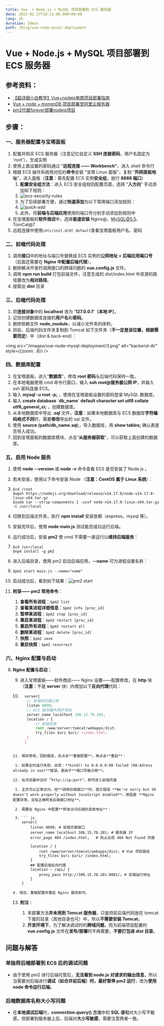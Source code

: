 ```yaml
---
title: Vue  + Node.js + MySQL 项目部署到 ECS 服务器
date: 2022-02-27T18:11:00.000+00:00
lang: zh
duration: 10min
path: /blog/vue-node-mysql-deployment
---
```


# Vue  + Node.js + MySQL 项目部署到 ECS 服务器

## 参考资料：

+ [【超详细小白教学】Vue+nodejs电商项目部署指南](https://blog.csdn.net/weixin_43786756/article/details/112982951?utm_medium=distribute.pc_feed_404.none-task-blog-2~default~BlogCommendFromBaidu~Rate-1.control404&depth_1-utm_source=distribute.pc_feed_404.none-task-blog-2~default~BlogCommendFromBaidu~Rate-1.control40)
+ [Vue + node + mongoDB 项目部署至阿里云服务器](https://segmentfault.com/a/1190000022921908)
+ [pm2代替forever部署nodejs项目](https://www.jianshu.com/p/57742768e947)

## 步骤：

### 一、服务器配置与宝塔面板

1. 配置并购买 ECS 服务器（注意记忆自定义 **SSH 连接密码**，用户名固定为 'root'），生成实例
2. 使用上面设置的密码通过 “**远程连接 —— Workbench”**，进入 shell 命令行
3. 根据 ECS 操作系统用对应的**命令**安装 “宝塔 Linux 面板”，复制 “**外网面板地址**”，进入面板（**注意**：需先配置 ECS 实例**安全组**，放行 **8888 端口**）
   1. **配置安全组方法**：进入 ECS 安全组规则配置页面，选择 “**入方向**” 手动添加如下规则：
   2. <img src="/images/vue-node-mysql-deployment/1.png" alt="ecs-security-rules" />
   3. 为了后续部署方便，通过**快速添加**为以下常用端口添加规则：
   4. <img src="/images/vue-node-mysql-deployment/2.png" alt="quick-add" />
   5. 此外，将**前端与后端应用**使用的端口号分别手动添加到规则中
4. 在宝塔面板的**软件商店**中，选择**极速安装** Nginx@、MySQL@5.5、TomCat@7
4. 远程连接中使用`/etc/init.d/bt default`查看宝塔面板用户名、密码

### 二、前端代码处理

1. 调用**接口**中的地址与端口号替换成 ECS 实例的**公网地址 + 后端应用端口号**（后面还需要在 **Nginx 中配置后端代理**）。
1. 删除解决开发时调用接口的跨域问题的 **vue.config.js** 文件。
2. 调用 **npm run build** 打包前端文件，注意生成的 dist/index.html 中资源的路径要改为**相对路径**。
3. 提取出 **dist** 目录

### 三、后端代码处理

1. 将**连接对象**中的 **localhost** 改为 **'127.0.0.1'（本地 IP）**。
2. 记住创建数据库连接的**用户名**和**密码**。
3. 删除依赖文件 **node_module**，以减小文件夹的体积。
4. 将前、后端代码文件夹复制到 Tomcat 如下文件夹（**不一定是该位置，根据需要而定**）中（dist & back-end）：

<img src="/images/vue-node-mysql-deployment/3.png" alt="backend-dir" style={{zoom: .8}} />

### 四、数据库配置

1. 在宝塔面板，进入“**数据库**”，修改 **root 密码**与后端代码保持一致。
2. 在本地电脑使用 cmd 命令行窗口，输入 **ssh root@服务器公网 IP**，并输入 ssh 密码连接 ECS。
3. 输入 **mysql -u root -p;** ，使用在宝塔面板设置的密码登录 MySQL 数据库。
4. 输入 **create database \`db_name\` default character set utf8 collate  utf8_general_ci;** ，创建数据库。
5. 从本地数据库中导出 **.sql** 文件，**注意**：如果本地数据库与 ECS 数据库**字符编码格式不同**时，需要**修改**导出的 sql 文件。
6. 使用 **source /path/db_name.sql;**，导入数据库，用 **show tables;** 确认表是否导入成功。
7. 回到宝塔面板的数据库模块，点击“**从服务器获取**”，可以获取上面创建的数据库。

### 五、启用 Node 服务

1. 使用 **node --version** 或 **node -v** 命令查看 ECS 是否安装了 Node.js 。

2. 若未安装，使用以下命令安装 Node （**注意：CentOS 属于 Linux 系统**）：

3. ``` shell
   $cd /root
   $wget https://nodejs.org/download/release/v14.17.0/node-v14.17.0-linux-x64.tar.gz
   $sudo tar --strip-components 1 -xzvf node-v14.17.0-linux-x64.tar.gz -C /usr/local
   ```

4. 切换到后端文件夹，执行 **npm install** 安装依赖（express，mysql 等）。

5. 安装完毕后，使用 **node main.js** 测试能否成功运行后端。

6. 运行成功后，安装 **pm2** 使 cmd 不需要一直运行以**维持后端服务**：

7. ``` shell
   $cd /usr/local
   $npm install -g pm2
   ```

8. 进入后端目录，使用 pm2 启动后端应用，**--name** 可为进程设置名称：

9. ``` shell
   $pm2 start main.js --name="name"
   ```

10. 启动成功后，看到如下结果：<img src="/images/vue-node-mysql-deployment/4.png" alt="pm2 start" />

11. **附录—— pm2 常用命令**：

    1. **查看所有进程**：`$pm2 list`
    2. **查看某进程详细信息**：`$pm2 info [proc_id]`
    3. **暂停某进程**：`$pm2 stop [proc_id]`
    4. **重启某进程**：`$pm2 restart [proc_id]`
    5. **重启所有进程**：`$pm2 restart all`
    6. **删除某进程**：`$pm2 delete [proc_id]`
    7. **快照**：`$pm2 save`
    8. **重启快照**：`$pm2 resurrect`

### 六、Nginx 配置与启动

8. **Nginx 配置与启动：**

   9. 进入宝塔面板——软件商店—— Nginx 设置——配置修改，在 **http** 块（**注意**：不是 **server** 块）内增加以下**反向代理**代码：

   10. ``` js
         server{
          // 前端网页端口号
          listen 8090;
          // ECS 服务器外网IP地址
          server_name localhost 106.15.78.201;
          location / {
              // 前端目录
              root /www/server/tomcat/webapps/dist;
              try_files $uri $uri/ /index.html;
          }
         }
      ```
   
   11. 保存修改，回到服务，先点击**重载配置**，再点击**重启**：
   
       1. 如果此时运行失败，出现：**bind() to 0.0.0.0:80 failed (98:Adress already in use)**错误，是由于**端口号被占用**。
   
   12. 在浏览器中访问 “http://ip:port"，即可进入前端页面
   
       1. 主页可以正常访问，但**调用后端接口**时，提示错误 **We're sorry but XX doesn't work properly without JavaScript enabled**，原因是 **Nginx 配置异常，没有正确转发后端接口地址**。
   
       2. 需要在 Nginx 中配置**转发访问后端的具体地址**：
   
       3. ``` js
          server{
              listen 8090; # 前端页面端口
              server_name localhost 106.15.78.201; # 服务器 IP
              error_page 404 /index.html;	# 防止出现 404 Not Found 页面 
          
              location / {
                  root /www/server/tomcat/webapps/dist; # Vue 项目路径
                  try_files $uri $uri/ /index.html;
              }
              ## 配置后端反向代理
              location ~ /api/ {
                  proxy_pass http://106.15.78.201:8081/; # 后端运行地址
              }
          }
      ```

       4. 保存，重载配置并重启 Nginx 服务即可。

   13. **附注**：

       1. 本部署方法**并未用到 Tomcat 服务器**，只是将前后端代码放在 tomcat 下属的目录（其他目录也可）中，所以**不需要安装 Tomcat**。
       2. **开发环境下**，为了解决调试时的**跨域问题**，而为前端项目配置的 **vue.config.js** 文件在**发布/部署**时不再需要，**不要打包进 dist 目录**。

## 问题与解答

### 单独将后端部署到 ECS 后的调试问题

+ 由于使用 pm2 进行后端托管后，**无法看到 node.js 对请求的输出信息**，所以当需要对后端进行**调试（如合并前后端）**时，最好**暂停 pm2 运行**，改为**使用 node 命令运行后端**。

### 后端数据库名称大小写问题

+ 在**本地调试后端**时，**connection.query() 方法**中的 **SQL 语句**对大小写不敏感，但部署到服务器上后，后端对**大小写敏感**，需要注意两者一致。

